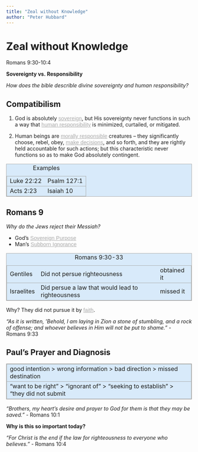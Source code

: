 ```yaml
---
title: "Zeal without Knowledge"
author: "Peter Hubbard"
---
```

<style>
table, tr {
    border: 1px solid darkgrey; 
    background-color: #D8EAFA; 
    width: 100%;
    }
answer {
    font-family: "arial"; 
    font-size: 105%; 
    color: darkgrey; 
    text-decoration: underline;
    }

outer {
    word-wrap: break-word;
    width: 100px;
}

inner {
    word-wrap: break-word;
    width: 100px;
    }
</style>

<outer>

# Zeal without Knowledge
Romans 9:30-10:4

<inner>

**Sovereignty vs. Responsibility**

*How does the bible describle divine sovereignty and human responsibility?*

## Compatibilism

1. God is absolutely <answer>sovereign</answer>, but His sovereignty never functions in such a way that <answer>human responsibility</answer> is minimized, curtailed, or mitigated. 

2. Human beings are <answer>morally responsible</answer> creatures – they significantly choose, rebel, obey, <answer>make decisions</answer>, and so forth, and they are rightly held accountable for such actions; but this characteristic never functions so as to make God absolutely contingent.

<table><caption>Examples</caption><tr><td>Luke 22:22</td><td>Psalm 127:1</td></tr><tr><td>Acts 2:23</td><td>Isaiah 10</td></tr></table>

## Romans 9

*Why do the Jews reject their Messiah?*

* God's <answer>Sovereign Purpose</answer>
* Man's <answer>Subborn Ignorance</answer>

<table><caption>Romans 9:30-33</caption><tr><td>Gentiles</td><td>Did not persue righteousness</td><td>obtained it</td></tr><tr><td>Israelites</td><td>Did persue a law that would lead to righteousness</td><td>missed it</td></tr></table>
Why? They did not pursue it by <answer>faith</answer>.

*"As it is written, ‘Behold, I am laying in Zion a stone of stumbling, and a rock of offense; and whoever believes in Him will not be put to shame."* - Romans 9:33

## Paul's Prayer and Diagnosis

<table><tr><td>good intention > wrong information > bad direction > missed destination</td></tr><tr><td>"want to be right" > "ignorant of" > "seeking to establish" > "they did not submit</td></tr></table>

*"Brothers, my heart's desire and prayer to God for them is that they may be saved.”* - Romans 10:1

**Why is this so important today?**

*"For Christ is the end if the law for righteousness to everyone who believes."* - Romans 10:4

</inner>

</outer>



